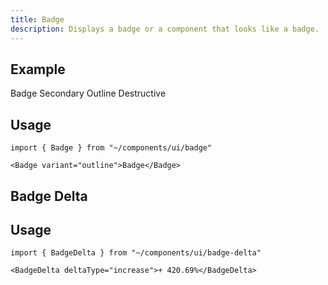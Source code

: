 ```yaml
---
title: Badge
description: Displays a badge or a component that looks like a badge.
---
```



## Example

<ComponentExample class="gap-2">
  <Badge>Badge</Badge>
  <Badge variant="secondary">Secondary</Badge>
  <Badge variant="outline">Outline</Badge>
  <Badge variant="destructive">Destructive</Badge>
</ComponentExample>

## Usage

```tsx
import { Badge } from "~/components/ui/badge"
```

```tsx
<Badge variant="outline">Badge</Badge>
```

## Badge Delta

<BadgeDeltaDemo />

## Usage

```tsx
import { BadgeDelta } from "~/components/ui/badge-delta"
```

```tsx
<BadgeDelta deltaType="increase">+ 420.69%</BadgeDelta>
```
